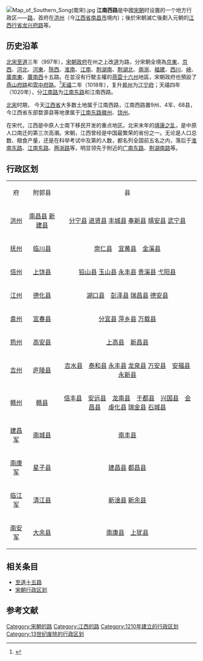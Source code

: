 {{Otheruses|subject=宋朝的一个地方行政区|other='''江南西路'''的其他含义|江南西路 (消歧义)}}
[[File:Map_of_Southern_Song(南宋).jpg|thumb]]
'''江南西路'''是中國[[宋朝|宋朝]]时设置的一个地方行政区——[[路_(行政区划)|路]]，首府在[[洪州_(隋朝)|洪州]]（今[[江西省|江西省]][[南昌市|南昌市]]境内）；後於宋朝滅亡後劃入元朝的[[江西行省|江西行省]][[龙兴府路|龙兴府路]]等。

==历史沿革 ==
[[北宋|北宋]][[至道|至道]]三年（997年），[[宋朝政府|宋朝政府]]在州之上改[[道_(行政区划)|道]]为路，分宋朝全境為[[京东路|京東]]、[[京西路|京西]]、[[河北路|河北]]、[[河东路|河東]]、[[陕西路|陝西]]、[[淮南路|淮南]]、[[江南路|江南]]、[[荆湖南路|荆湖南]]、[[荆湖北路|荆湖北]]、[[两浙路|兩浙]]、[[福建路|福建]]、[[西川路|西川]]、[[峡西路|峽]]、[[广南东路|廣南東]]、[[广南西路|廣南西]]十五路。在並沒有行駛主權的[[燕雲十六州|燕雲十六州]]地區，宋朝政府也預設了[[燕山府路|燕山府路]]和[[雲中府路|雲中府路]]。<ref>{{Cite web |url=http://www.artx.cn/artx/lishi/11235.html |title=两宋路制 |access-date=2009-10-23 |archive-url=https://web.archive.org/web/20130927154927/http://www.artx.cn/artx/lishi/11235.html |archive-date=2013-09-27 |dead-url=yes }}</ref>[[天禧_(北宋)|天禧]]二年（1018年），复升[[昇州_(唐朝)|昇州]]为[[江宁府|江宁府]]；天禧四年（1020年），分[[江南路|江南路]]为[[江南东路|江南东路]]和江南西路。

[[北宋|北宋]]时期， 今天[[江西省|江西省]]大多数土地属于江南西路，江南西路置9州、4军、68县，今江西省东部婺源县等地隶属于[[江南东路|江南东路]][[徽州|徽州]]、[[饶州_(隋朝)|饶州]]。

在宋代，江西是中原人士南下移民开发的重点地区。北宋末年的[[靖康之乱|靖康之乱]]，是中原人口南迁的第三次高潮。宋朝，江西曾经是中国最繁荣的省份之一。无论是人口总数、粮食产量，还是在科举考试中及第的人数，都名列全国前五名之内，落后于[[淮南东路|淮南东路]]、[[江南东路|江南东路]]、[[两浙路|两浙路]]等，明显领先于附近的[[广南东路|广南东路]]、[[荆湖南路|荆湖南路]]等。
{{江西歷史}}

== 行政区划==
{| border="1" cellpadding="5" cellspacing="0"
|-
| align=center bgcolor=green|府 || align=center bgcolor=green|附郭县 ||  align=center bgcolor=green|县
|-
|[[洪州_(隋朝)|洪州]]|| [[南昌县|南昌县]] [[新建县|新建县]]|| [[分宁县|分宁县]] [[进贤县|进贤县]]  [[丰城县|丰城县]]  [[奉新县|奉新县]]  [[靖安县|靖安县]]  [[武宁县|武宁县]]
|-
|[[抚州_(隋朝)|抚州]]|| [[临川县|临川县]] ||  [[崇仁县|崇仁县]]　[[宜黄县|宜黄县]]　[[金溪县|金溪县]]
|-
|[[信州_(江西)|信州]]|| [[上饶县|上饶县]] ||  [[铅山县|铅山县]]  [[玉山县|玉山县]]  [[广丰县|永丰县]]  [[贵溪县|贵溪县]]  [[弋阳县|弋阳县]]
|-
|[[江州_(隋朝)|江州]]|| [[德化县|德化县]] ||  [[湖口县|湖口县]]　[[彭泽县|彭泽县]]  [[瑞昌县|瑞昌县]]  [[德安县|德安县]]
|-
|[[袁州_(古代)|袁州]]|| [[宜春县|宜春县]] ||  [[分宜县|分宜县]]  [[萍乡县|萍乡县]]  [[万载县|万载县]]
|-
|[[筠州_(唐朝)|筠州]]|| [[高安县|高安县]] ||  [[上高县|上高县]]　[[宜丰县|新昌县]]
|-
|[[吉州_(隋朝)|吉州]]|| [[庐陵县|庐陵县]] ||  [[吉水县|吉水县]]　[[泰和县|泰和县]]  [[永丰县|永丰县]]  [[遂川县|龙泉县]]  [[万安县|万安县]]　[[安福县|安福县]]　[[永新县|永新县]]
|-
|[[赣州_(古代)|赣州]]|| [[赣县|赣县]] ||   [[信丰县|信丰县]]　[[安远县|安远县]]　[[龙南县|龙南县]]　[[于都县|于都县]]　[[兴国县|兴国县]]　[[会昌县|会昌县]]　 [[宁都县|虔化县]]  [[瑞金县|瑞金县]]  [[石城县|石城县]]
|-
|[[建昌军|建昌军]]|| [[南城县|南城县]] ||  [[南丰县|南丰县]]
|-
|[[南康军|南康军]]|| [[星子县|星子县]] ||  [[永修县|建昌县]]  [[都昌县|都昌县]]
|-
|[[临江军|临江军]]|| [[清江县|清江县]] ||  [[新淦县|新淦县]]  [[新余县|新余县]]
|-
|[[南安军|南安军]]|| [[大余县|大余县]] ||  [[南康县|南康县]]　[[上犹县|上犹县]]
|}

==相关条目==
*[[至道十五路|至道十五路]]
*[[宋朝行政区划|宋朝行政区划]]

==参考文献==
<div class="references-small">
<references />
</div>

{{北宋行政区划|nocat}}
{{南宋行政区划|nocat}}
[[Category:宋朝的路|Category:宋朝的路]]
[[Category:江西的路|Category:江西的路]]
[[Category:1210年建立的行政区划|Category:1210年建立的行政区划]]
[[Category:13世纪废除的行政区划|Category:13世纪废除的行政区划]]